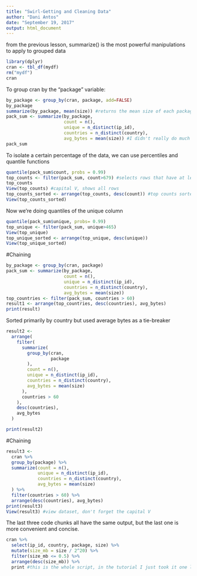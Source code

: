 ```yaml
---
title: "Swirl-Getting and Cleaning Data"
author: "Dani Antos"
date: "September 19, 2017"
output: html_document
---
```


from the previous lesson, summarize() is the most powerful manipulations to apply to grouped data
```r
library(dplyr)
cran <- tbl_df(mydf)
rm("mydf")
cran
```

To group cran by the "package" variable:
```r
by_package <- group_by(cran, package, add=FALSE)
by_package
summarize(by_package, mean(size)) #returns the mean size of each package instead of a single value
pack_sum <- summarize(by_package,
                      count = n(),
                      unique = n_distinct(ip_id),
                      countries = n_distinct(country),
                      avg_bytes = mean(size)) #I didn't really do much for this, just copied and pasted
pack_sum
```

To isolate a certain percentage of the data, we can use percentiles and quantile functions
```r
quantile(pack_sum$count, probs = 0.99)
top_counts <- filter(pack_sum, count>679) #selects rows that have at least 679 counts
top_counts
View(top_counts) #capital V, shows all rows
top_counts_sorted <- arrange(top_counts, desc(count)) #top counts sorted from greatest to least
View(top_counts_sorted)
```

Now we're doing quantiles of the unique column 
```r
quantile(pack_sum$unique, probs= 0.99)
top_unique <- filter(pack_sum, unique>465)
View(top_unique)
top_unique_sorted <- arrange(top_unique, desc(unique))
View(top_unique_sorted)
```

#Chaining
```r
by_package <- group_by(cran, package)
pack_sum <- summarize(by_package,
                      count = n(),
                      unique = n_distinct(ip_id),
                      countries = n_distinct(country),
                      avg_bytes = mean(size))
top_countries <- filter(pack_sum, countries > 60)
result1 <- arrange(top_countries, desc(countries), avg_bytes)
print(result)
```
Sorted primarily by country but used average bytes as a tie-breaker

```r

result2 <-
  arrange(
    filter(
      summarize(
        group_by(cran,
                 package
        ),
        count = n(),
        unique = n_distinct(ip_id),
        countries = n_distinct(country),
        avg_bytes = mean(size)
      ),
      countries > 60
    ),
    desc(countries),
    avg_bytes
  )

print(result2)

```

#Chaining
```r
result3 <-
  cran %>%
  group_by(package) %>%
  summarize(count = n(),
            unique = n_distinct(ip_id),
            countries = n_distinct(country),
            avg_bytes = mean(size)
  ) %>%
  filter(countries > 60) %>%
  arrange(desc(countries), avg_bytes)
print(result3)
View(result3) #view dataset, don't forget the capital V
```
The last three code chunks all have the same output, but the last one is more convenient and concise.

```r
cran %>%
  select(ip_id, country, package, size) %>%
  mutate(size_mb = size / 2^20) %>%
  filter(size_mb <= 0.5) %>%
  arrange(desc(size_mb)) %>%
  print #this is the whole script, in the tutorial I just took it one line at a time
```

